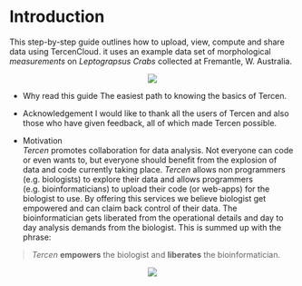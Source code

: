 # Introduction

This step-by-step guide outlines how to upload, view, compute and share data using TercenCloud.
it uses an example data set of morphological  _measurements_ on _Leptograpsus Crabs_ collected at Fremantle, W. Australia.

<center>![](images/tercen-guide.png)</center>

* Why read this guide
The easiest path to knowing the basics of Tercen.

* Acknowledgement
I would like to thank all the users of Tercen and also those who have given feedback, all of which made Tercen possible.

* Motivation  
_Tercen_  promotes collaboration for data analysis. Not everyone can code or even wants to,  but everyone should benefit from the explosion of data and code currently taking place.
_Tercen_ allows non programmers (e.g. biologists) to explore their data and allows programmers (e.g. bioinformaticians) to upload their code (or web-apps) for the biologist to use. By offering this services we believe biologist get empowered and can claim back control of their data. The bioinformatician gets liberated from the operational details and  day to day analysis demands from the biologist. This is summed up with the phrase:

> _Tercen_ __empowers__ the biologist and __liberates__ the bioinformatician.

<center>![](images/stairs.png)</center>
